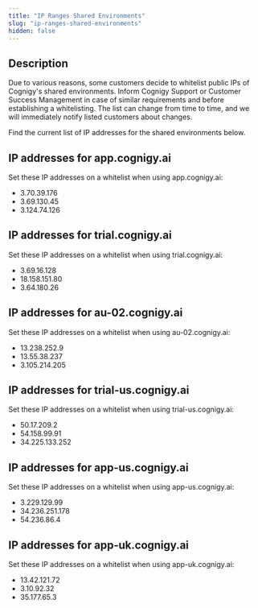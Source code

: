 ```yaml
---
title: "IP Ranges Shared Environments"
slug: "ip-ranges-shared-environments"
hidden: false
---
```


## Description


Due to various reasons, some customers decide to whitelist public IPs of Cognigy's shared environments. Inform Cognigy Support or Customer Success Management in case of similar requirements and before establishing a whitelisting. The list can change from time to time, and we will immediately notify listed customers about changes.

Find the current list of IP addresses for the shared environments below. 

## IP addresses for app.cognigy.ai

Set these IP addresses on a whitelist when using app.cognigy.ai:

- 3.70.39.176
- 3.69.130.45
- 3.124.74.126

## IP addresses for trial.cognigy.ai

Set these IP addresses on a whitelist when using trial.cognigy.ai:

- 3.69.16.128
- 18.158.151.80
- 3.64.180.26

## IP addresses for au-02.cognigy.ai

Set these IP addresses on a whitelist when using au-02.cognigy.ai:

- 13.238.252.9
- 13.55.38.237
- 3.105.214.205

## IP addresses for trial-us.cognigy.ai

Set these IP addresses on a whitelist when using trial-us.cognigy.ai:

- 50.17.209.2
- 54.158.99.91
- 34.225.133.252

## IP addresses for app-us.cognigy.ai

Set these IP addresses on a whitelist when using app-us.cognigy.ai:

- 3.229.129.99
- 34.236.251.178
- 54.236.86.4

## IP addresses for app-uk.cognigy.ai

Set these IP addresses on a whitelist when using app-uk.cognigy.ai:

- 13.42.121.72
- 3.10.92.32
- 35.177.65.3